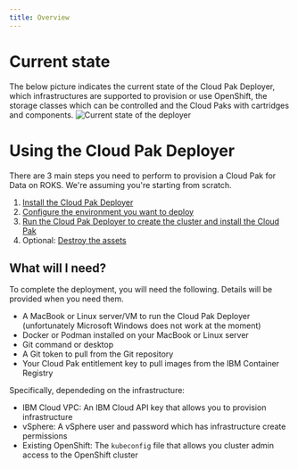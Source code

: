 ```yaml
---
title: Overview
---
```


# Current state
The below picture indicates the current state of the Cloud Pak Deployer, which infrastructures are supported to provision or use OpenShift, the storage classes which can be controlled and the Cloud Paks with cartridges and components.
![Current state of the deployer](./cp-deploy-current-state.png)

# Using the Cloud Pak Deployer
There are 3 main steps you need to perform to provision a Cloud Pak for Data on ROKS. We're assuming you're starting from scratch.

1. [Install the Cloud Pak Deployer](/cp-deploy/install)
2. [Configure the environment you want to deploy](/cp-deploy/configure)
3. [Run the Cloud Pak Deployer to create the cluster and install the Cloud Pak](/cp-deploy-run)
4. Optional: [Destroy the assets](/cp-deploy/destroy)

## What will I need?
To complete the deployment, you will need the following. Details will be provided when you need them.
* A MacBook or Linux server/VM to run the Cloud Pak Deployer (unfortunately Microsoft Windows does not work at the moment)
* Docker or Podman installed on your MacBook or Linux server
* Git command or desktop
* A Git token to pull from the Git repository
* Your Cloud Pak entitlement key to pull images from the IBM Container Registry

Specifically, dependeding on the infrastructure:
* IBM Cloud VPC: An IBM Cloud API key that allows you to provision infrastructure
* vSphere: A vSphere user and password which has infrastructure create permissions
* Existing OpenShift: The `kubeconfig` file that allows you cluster admin access to the OpenShift cluster
